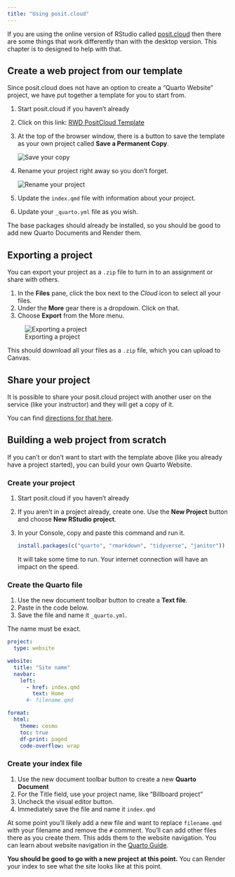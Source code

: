 ```yaml
---
title: "Using posit.cloud"
---
```


If you are using the online version of RStudio called [posit.cloud](https://posit.cloud/) then there are some things that work differently than with the desktop version. This chapter is to designed to help with that.

## Create a web project from our template

Since posit.cloud does not have an option to create a "Quarto Website" project, we have put together a template for you to start from.

1. Start posit.cloud if you haven't already
1. Click on this link: [RWD PositCloud Template](https://posit.cloud/content/6431752)
1. At the top of the browser window, there is a button to save the template as your own project called **Save a Permanent Copy**.

    ![Save your copy](images/posit-save-copy.png)<br>

1. Rename your project right away so you don't forget.

    ![Rename your project](images/posit-rename-project.png)<br>

1. Update the `index.qmd` file with information about your project.
1. Update your `_quarto.yml` file as you wish.

The base packages should already be installed, so you should be good to add new Quarto Documents and Render them.

## Exporting a project

You can export your project as a `.zip` file to turn in to an assignment or share with others.

1. In the **Files** pane, click the box next to the *Cloud* icon to select all your files.
2. Under the **More** gear there is a dropdown. Click on that.
3. Choose **Export** from the More menu.

![Exporting a project](images/export-posit.png)

This should download all your files as a `.zip` file, which you can upload to Canvas.

## Share your project

It is possible to share your posit.cloud project with another user on the service (like your instructor) and they will get a copy of it.

You can find [directions for that here](https://posit.cloud/learn/guide#intro-share).

## Building a web project from scratch

If you can't or don't want to start with the template above (like you already have a project started), you can build your own Quarto Website.

### Create your project

1. Start posit.cloud if you haven't already
1. If you aren't in a project already, create one. Use the **New Project** button and choose **New RStudio project**.
1. In your Console, copy and paste this command and run it.

    ```r
    install.packages(c("quarto", "rmarkdown", "tidyverse", "janitor"))
    ```

    It will take some time to run. Your internet connection will have an impact on the speed.

### Create the Quarto file

1. Use the new document toolbar button to create a **Text file**.
2. Paste in the code below.
3. Save the file and name it `_quarto.yml`.

The name must be exact.

```.yaml
project:
  type: website

website:
  title: "Site name"
  navbar:
    left:
      - href: index.qmd
        text: Home
      #- filename.qmd

format:
  html:
    theme: cosmo
    toc: true
    df-print: paged
    code-overflow: wrap
```

### Create your index file

1. Use the new document toolbar button to create a new **Quarto Document**
2. For the Title field, use your project name, like "Billboard project"
3. Uncheck the visual editor button.
4. Immediately save the file and name it `index.qmd`

At some point you'll likely add a new file and want to replace `filename.qmd` with your filename and remove the `#` comment. You'll can add other files there as you create them. This adds them to the website navigation. You can learn about website navigation in the [Quarto Guide](https://quarto.org/docs/websites/website-navigation.html).

**You should be good to go with a new project at this point.** You can Render your index to see what the site looks like at this point.





